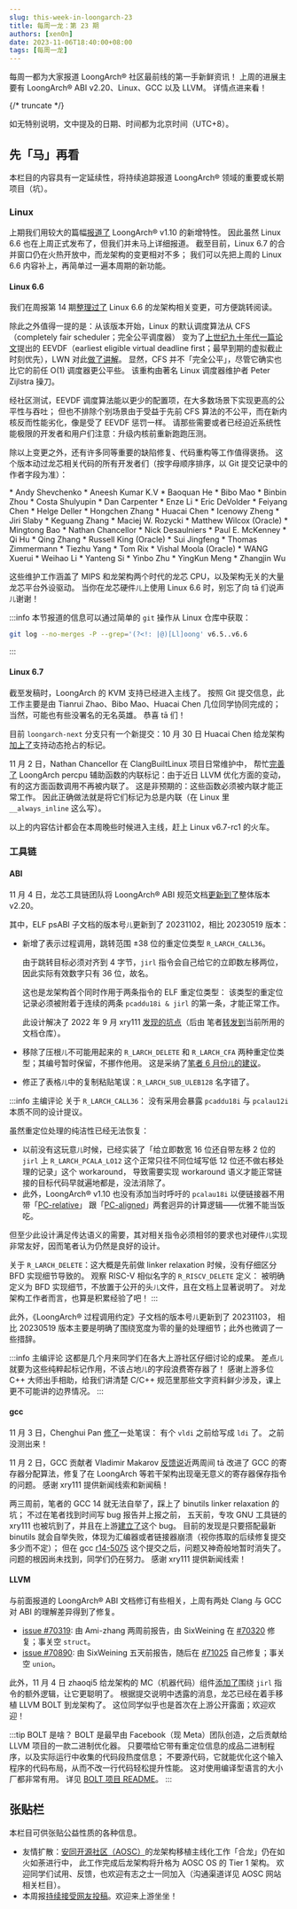 ```yaml
---
slug: this-week-in-loongarch-23
title: 每周一龙：第 23 期
authors: [xen0n]
date: 2023-11-06T18:40:00+08:00
tags: [每周一龙]
---
```


每周一都为大家报道 LoongArch&reg; 社区最前线的第一手新鲜资讯！
上周的进展主要有 LoongArch&reg; ABI v2.20、Linux、GCC 以及 LLVM。
详情点进来看！

{/* truncate */}

如无特别说明，文中提及的日期、时间都为北京时间（UTC+8）。

## 先「马」再看

本栏目的内容具有一定延续性，将持续追踪报道 LoongArch&reg; 领域的重要或长期项目（坑）。

### Linux

上期我们用较大的篇幅[报道了](./2023-10-30-this-week-in-loongarch-22.md#loongarch-r1p10)
LoongArch&reg; v1.10 的新增特性。
因此虽然 Linux 6.6 也在上周正式发布了，但我们并未马上详细报道。
截至目前，Linux 6.7 的合并窗口仍在火热开放中，而龙架构的变更相对不多；
我们可以先把上周的 Linux 6.6 内容补上，再简单过一遍本周期的新功能。

#### Linux 6.6

我们在周报第 14 期[整理过了](./2023-09-04-this-week-in-loongarch-14.md#linux-6.6-loongarch-changes)
Linux 6.6 的龙架构相关变更，可方便跳转阅读。

除此之外值得一提的是：从该版本开始，Linux 的默认调度算法从 CFS（completely fair scheduler；完全公平调度器）
变为了[上世纪九十年代一篇论文][eevdf-paper]提出的
EEVDF（earliest eligible virtual deadline first；最早到期的虚拟截止时刻优先），LWN 对此[做了讲解][eevdf-lwn]。
显然，CFS 并不「完全公平」，尽管它确实也比它的前任 O(1) 调度器更公平些。
该重构由著名 Linux 调度器维护者 Peter Zijlstra 操刀。

经社区测试，EEVDF 调度算法能以更少的配置项，在大多数场景下实现更高的公平性与吞吐；
但也不排除个别场景由于受益于先前 CFS 算法的不公平，而在新内核反而性能劣化，像是受了 EEVDF 惩罚一样。
请那些需要或者已经迫近系统性能极限的开发者和用户们注意：升级内核前重新跑跑压测。

[eevdf-paper]: https://citeseerx.ist.psu.edu/document?repid=rep1&type=pdf&doi=805acf7726282721504c8f00575d91ebfd750564
[eevdf-lwn]: https://lwn.net/Articles/925371/

除以上变更之外，还有许多同等重要的缺陷修复、代码重构等工作值得褒扬。
这个版本动过龙芯相关代码的所有开发者们（按字母顺序排序，以 Git 提交记录中的作者字段为准）：


<ColumnedList columns={2}>
* Andy Shevchenko
* Aneesh Kumar K.V
* Baoquan He
* Bibo Mao
* Binbin Zhou
* Costa Shulyupin
* Dan Carpenter
* Enze Li
* Eric DeVolder
* Feiyang Chen
* Helge Deller
* Hongchen Zhang
* Huacai Chen
* Icenowy Zheng
* Jiri Slaby
* Keguang Zhang
* Maciej W. Rozycki
* Matthew Wilcox (Oracle)
* Mingtong Bao
* Nathan Chancellor
* Nick Desaulniers
* Paul E. McKenney
* Qi Hu
* Qing Zhang
* Russell King (Oracle)
* Sui Jingfeng
* Thomas Zimmermann
* Tiezhu Yang
* Tom Rix
* Vishal Moola (Oracle)
* WANG Xuerui
* Weihao Li
* Yanteng Si
* Yinbo Zhu
* YingKun Meng
* Zhangjin Wu
</ColumnedList>

这些维护工作涵盖了 MIPS 和龙架构两个时代的龙芯 CPU，以及架构无关的大量龙芯平台外设驱动。
当你在龙芯硬件<small>儿</small>上使用 Linux 6.6 时，别忘了向 tā 们说声<small>儿</small>谢谢！

:::info
本节报道的信息可以通过简单的 `git` 操作从 Linux 仓库中获取：

```sh
git log --no-merges -P --grep='(?<!: |@)[Ll]oong' v6.5..v6.6
```
:::

#### Linux 6.7

截至发稿时，LoongArch 的 KVM 支持已经进入主线了。
按照 Git 提交信息，此工作主要是由 Tianrui Zhao、Bibo Mao、Huacai Chen 几位同学协同完成的；
当然，可能也有些没署名的无名英雄。
恭喜 tā 们！

目前 `loongarch-next` 分支只有一个新提交：10 月 30 日 Huacai Chen
给龙架构[加上了](https://lore.kernel.org/loongarch/20231030150836.3804372-1-chenhuacai@loongson.cn/)支持动态抢占的标记。

11 月 2 日，Nathan Chancellor 在 ClangBuiltLinux 项目日常维护中，
帮忙[完善了](https://lore.kernel.org/loongarch/20231102-loongarch-always-inline-percpu-ops-v2-1-31c51959a5c0@kernel.org/)
LoongArch percpu 辅助函数的内联标记：由于近日 LLVM 优化方面的变动，有的这方面函数调用不再被内联了。
这是非预期的：这些函数必须被内联才能正常工作。
因此正确做法就是将它们标记为总是内联（在 Linux 里 `__always_inline` 这么写）。

以上的内容估计都会在本周晚些时候进入主线，赶上 Linux v6.7-rc1 的火车。


### 工具链

#### ABI

11 月 4 日，龙芯工具链团队将 LoongArch&reg; ABI 规范文档[更新到了](https://github.com/loongson/la-abi-specs/pull/4)整体版本
v2.20。

其中，ELF psABI 子文档的版本号<small>儿</small>更新到了 20231102，相比 20230519 版本：

* 新增了表示过程调用，跳转范围 &plusmn;38 位的重定位类型 `R_LARCH_CALL36`。

  由于跳转目标必须对齐到 4 字节，`jirl` 指令会自己给它的立即数左移两位，
  因此实际有效数字只有 36 位，故名。

  这也是龙架构首个同时作用于两条指令的 ELF 重定位类型：
  该类型的重定位记录必须被附着于连续的两条 `pcaddu18i & jirl` 的第一条，才能正常工作。

  此设计解决了 2022 年 9 月 xry111 [发现的坑点](https://github.com/loongson/LoongArch-Documentation/pull/69)（后由
  笔者[转发到](https://github.com/loongson/la-abi-specs/pull/3)当前所用的文档仓库）。

* 移除了压根<small>儿</small>不可能用起来的 `R_LARCH_DELETE` 和 `R_LARCH_CFA`
  两种重定位类型；其编号暂时保留，不挪作他用。
  这是采纳了[笔者 6 月份<small>儿</small>的建议](https://github.com/loongson/la-abi-specs/issues/2)。

* 修正了表格<small>儿</small>中的复制粘贴笔误：`R_LARCH_SUB_ULEB128` 名字错了。

:::info 主编评论
关于 `R_LARCH_CALL36`：
没有采用会暴露 `pcaddu18i` 与 `pcalau12i` 本质不同的设计提议。

虽然重定位处理的纯洁性已经无法恢复：

* 以前没有这玩意<small>儿</small>时候，已经实装了「给立即数宽 16 位还自带左移 2 位的 `jirl` 上
`R_LARCH_PCALA_LO12` 这个正常只往不同位域写低 12 位还不做右移处理的记录」这个 workaround，
导致需要实现 workaround 语义才能正常链接的目标代码早就遍地都是，没法消除了。
* 此外，LoongArch&reg; v1.10 也没有添加当时呼吁的 `pcalau18i`
以便链接器不用带「[PC-relative][pcrel-llvm-example]」
跟「[PC-aligned][pcala-llvm-impl]」两套迥异的计算逻辑——优雅不能当饭吃。

[pcrel-llvm-example]: https://github.com/llvm/llvm-project/blob/58679ea576f9e48e20e43dcd99fd75c98fb7e6ba/lld/ELF/Arch/LoongArch.cpp#L376
[pcala-llvm-impl]: https://github.com/llvm/llvm-project/blob/58679ea576f9e48e20e43dcd99fd75c98fb7e6ba/lld/ELF/Arch/LoongArch.cpp#L84-L170

但至少此设计满足传达语义的需要，其对相关指令必须相邻的要求也对硬件<small>儿</small>实现非常友好，因而笔者认为仍然是良好的设计。

关于 `R_LARCH_DELETE`：这大概是先前做 linker relaxation 时候，没有仔细区分 BFD 实现细节导致的。
观察 RISC-V 相似名字的 `R_RISCV_DELETE` 定义：
被明确定义为 BFD 实现细节，不放置于公开的头<small>儿</small>文件，且在文档上显著说明了。
对龙架构工作者而言，也算是积累经验了吧！
:::

此外，《LoongArch&reg; 过程调用约定》子文档的版本号<small>儿</small>更新到了 20231103，
相比 20230519 版本主要是明确了围绕宽度为零的量的处理细节；此外也微调了一些措辞。

:::info 主编评论
这都是几个月来同学们在各大上游社区仔细讨论的成果。
差点<small>儿</small>就要为这些纯粹起标记作用，不该占地<small>儿</small>的字段浪费寄存器了！
感谢上游多位 C++ 大师出手相助，给我们讲清楚 C/C++ 规范里那些文字资料鲜少涉及，课上更不可能讲的边界情况。
:::

#### gcc

11 月 3 日，Chenghui Pan [修了](https://gcc.gnu.org/pipermail/gcc-patches/2023-November/635105.html)一处笔误：
有个 `vldi` 之前给写成 `ldi` 了。
之前没测出来！

11 月 2 日，GCC 贡献者 Vladimir Makarov [反馈说](https://gcc.gnu.org/bugzilla/show_bug.cgi?id=109035#c7)近两周间
tā 改进了 GCC 的寄存器分配算法，修复了在 LoongArch 等若干架构出现毫无意义的寄存器保存指令的问题。
感谢 xry111 提供新闻线索和新闻稿！

两三周前，笔者的 GCC 14 就无法自举了，踩上了 binutils linker relaxation 的坑；
不过在笔者找到时间写 bug 报告并上报之前，
五天前，专攻 GNU 工具链的 xry111 也被坑到了，并且在上游[建立了](https://gcc.gnu.org/PR112330)这个 bug。
目前的发现是只要搭配最新 binutils 就会自举失败，体现为汇编器或者链接器崩溃（视你拣取的后续修复提交多少而不定）；
但在 gcc [r14-5075](https://gcc.gnu.org/cgi-bin/gcc-gitref.cgi?r=r14-5075)
这个提交之后，问题又神奇般地暂时消失了。
问题的根因尚未找到，同学们仍在努力。
感谢 xry111 提供新闻线索！

#### LLVM

与前面报道的 LoongArch&reg; ABI 文档修订有些相关，上周有两处 Clang 与 GCC 对 ABI 的理解差异得到了修复。

* [issue #70319][llvm70319]: 由 Ami-zhang 两周前报告，由 SixWeining 在 [#70320][llvm70320] 修复；事关空 `struct`。
* [issue #70890][llvm70890]: 由 SixWeining 五天前报告，随后在 [#71025][llvm71025] 自己修复；事关空 `union`。

[llvm70319]: https://github.com/llvm/llvm-project/issues/70319
[llvm70320]: https://github.com/llvm/llvm-project/pull/70320
[llvm70890]: https://github.com/llvm/llvm-project/issues/70890
[llvm71025]: https://github.com/llvm/llvm-project/pull/71025

此外，11 月 4 日 zhaoqi5 给龙架构的 MC（机器代码）组件[添加了](https://github.com/llvm/llvm-project/pull/71276)围绕
`jirl` 指令的额外逻辑，让它更聪明了。
根据提交说明中透露的消息，龙芯已经在着手移植 LLVM BOLT 到龙架构了。
这位同学似乎也是首次在上游公开露面；欢迎欢迎！

:::tip BOLT 是啥？
BOLT 是最早由 Facebook（现 Meta）团队创造，之后贡献给 LLVM 项目的一款二进制优化器。
只要喂给它带有重定位信息的成品二进制程序，以及实际运行中收集的代码段热度信息；
不要源代码，它就能优化这个输入程序的代码布局，从而不改一行代码轻松提升性能。
这对使用编译型语言的大小厂都非常有用。
详见 [BOLT 项目 README](https://github.com/llvm/llvm-project/tree/main/bolt)。
:::

## 张贴栏

本栏目可供张贴公益性质的各种信息。

* 友情扩散：[安同开源社区（AOSC）][aosc]的龙架构移植主线化工作「合龙」仍在如火如荼进行中，
  此工作完成后龙架构将升格为 AOSC OS 的 Tier 1 架构。
  欢迎同学们试用、反馈，也欢迎有志之士一同加入（沟通渠道详见 AOSC 网站相关栏目）。
* 本周报[持续接受网友投稿][call-for-submissions]。欢迎来上游坐坐！

[aosc]: https://aosc.io
[call-for-submissions]: https://github.com/loongson-community/areweloongyet/issues/16
